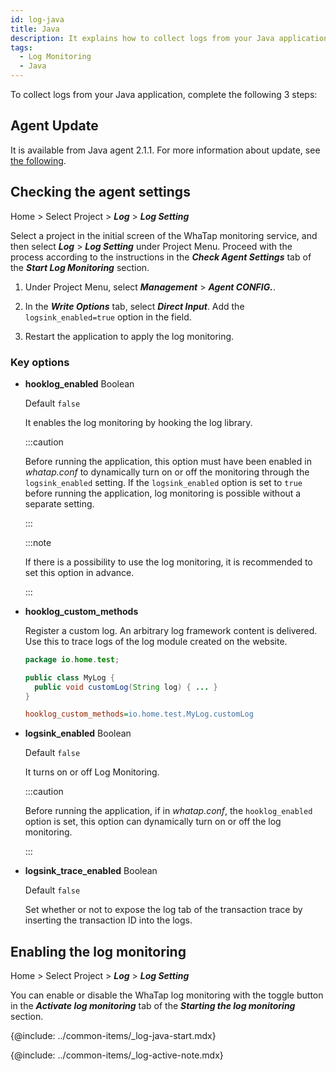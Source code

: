 ```yaml
---
id: log-java
title: Java
description: It explains how to collect logs from your Java application.
tags:
  - Log Monitoring
  - Java
---
```


To collect logs from your Java application, complete the following 3 steps:

## Agent Update

It is available from Java agent 2.1.1. For more information about update, see [the following](../java/update-agent).

## Checking the agent settings

Home > Select Project > **_Log_** > **_Log Setting_**

Select a project in the initial screen of the WhaTap monitoring service, and then select **_Log_** > **_Log Setting_** under Project Menu. Proceed with the process according to the instructions in the **_Check Agent Settings_** tab of the **_Start Log Monitoring_** section.

1. Under Project Menu, select **_Management_** > **_Agent CONFIG._**.

2. In the **_Write Options_** tab, select **_Direct Input_**. Add the `logsink_enabled=true` option in the field. 

   <ImgLang img='log-agent-conf.png' desc='Agent log configuration'/>

3. Restart the application to apply the log monitoring.

### Key options

- **hooklog_enabled** <span class='type'>Boolean</span>

  Default `false`

  It enables the log monitoring by hooking the log library.  

  :::caution

  Before running the application, this option must have been enabled in _whatap.conf_ to dynamically turn on or off the monitoring through the `logsink_enabled` setting.
  If the `logsink_enabled` option is set to `true` before running the application, log monitoring is possible without a separate setting.

  :::

  :::note

  If there is a possibility to use the log monitoring, it is recommended to set this option in advance.

  :::

- **hooklog_custom_methods**

  Register a custom log. An arbitrary log framework content is delivered. Use this to trace logs of the log module created on the website.

  ```java title='Java'
  package io.home.test;

  public class MyLog {  
    public void customLog(String log) { ... }
  }
  ```

  ```ini title='whatap.conf'
  hooklog_custom_methods=io.home.test.MyLog.customLog
  ```

- **logsink_enabled** <span class='type'>Boolean</span>

  Default `false`

  It turns on or off Log Monitoring.

  :::caution

  Before running the application, if in _whatap.conf_, the `hooklog_enabled` option is set, this option can dynamically turn on or off the log monitoring.

  :::

- **logsink_trace_enabled** <span class='type'>Boolean</span>

  Default `false`

  Set whether or not to expose the log tab of the transaction trace by inserting the transaction ID into the logs.  

## Enabling the log monitoring

Home > Select Project > **_Log_** > **_Log Setting_**

You can enable or disable the WhaTap log monitoring with the toggle button in the **_Activate log monitoring_** tab of the **_Starting the log monitoring_** section.

{@include: ../common-items/_log-java-start.mdx}

{@include: ../common-items/_log-active-note.mdx}

